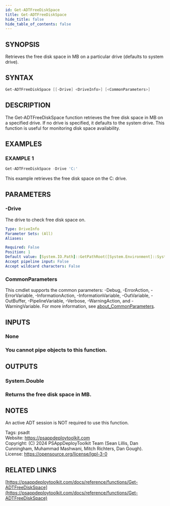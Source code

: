 ```yaml
---
id: Get-ADTFreeDiskSpace
title: Get-ADTFreeDiskSpace
hide_title: false
hide_table_of_contents: false
---
```


## SYNOPSIS

Retrieves the free disk space in MB on a particular drive (defaults to system drive).

## SYNTAX

```powershell
Get-ADTFreeDiskSpace [[-Drive] <DriveInfo>] [<CommonParameters>]
```

## DESCRIPTION

The Get-ADTFreeDiskSpace function retrieves the free disk space in MB on a specified drive.
If no drive is specified, it defaults to the system drive.
This function is useful for monitoring disk space availability.

## EXAMPLES

### EXAMPLE 1

```powershell
Get-ADTFreeDiskSpace -Drive 'C:'
```

This example retrieves the free disk space on the C: drive.

## PARAMETERS

### -Drive

The drive to check free disk space on.

```yaml
Type: DriveInfo
Parameter Sets: (All)
Aliases:

Required: False
Position: 1
Default value: [System.IO.Path]::GetPathRoot([System.Environment]::SystemDirectory)
Accept pipeline input: False
Accept wildcard characters: False
```

### CommonParameters

This cmdlet supports the common parameters: -Debug, -ErrorAction, -ErrorVariable, -InformationAction, -InformationVariable, -OutVariable, -OutBuffer, -PipelineVariable, -Verbose, -WarningAction, and -WarningVariable. For more information, see [about_CommonParameters](http://go.microsoft.com/fwlink/?LinkID=113216).

## INPUTS

### None

### You cannot pipe objects to this function.
## OUTPUTS

### System.Double

### Returns the free disk space in MB.
## NOTES
An active ADT session is NOT required to use this function.

Tags: psadt<br />
Website: https://psappdeploytoolkit.com<br />
Copyright: (C) 2024 PSAppDeployToolkit Team (Sean Lillis, Dan Cunningham, Muhammad Mashwani, Mitch Richters, Dan Gough).<br />
License: https://opensource.org/license/lgpl-3-0

## RELATED LINKS

[https://psappdeploytoolkit.com/docs/reference/functions/Get-ADTFreeDiskSpace](https://psappdeploytoolkit.com/docs/reference/functions/Get-ADTFreeDiskSpace)
